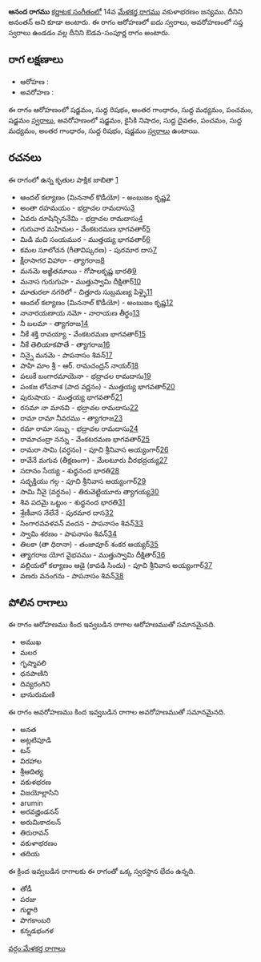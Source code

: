 {{Infobox ragam
	| name          	= ఆనంద
	| synonym	    	= అనంతన్
	| mela          	= 
	| chakra        	= 
	| janaka        	= 
	| type          	= ఔడవ-సంపూర్ణ
	| arohanam      	= {{svaraC|S|R1|G3|M1|P|S'}} 
	| avarohanam    	= {{svaraC|S'|N2|D1|P|M1|G3|R1|S}}
	| jeeva         	=
	| chhaya        	=
	| nyasa         	=
	| vishesha      	= 
	| equivalent  		= 
}}
{{కర్ణాటక సంగీత రాగాలు}}
'''ఆనంద రాగము''' [[కర్ణాటక సంగీతం]]లో 14వ [[మేళకర్త రాగము]] వకుళాభరణం జన్యము. దీనిని అనంతన్ అని కూడా అంటారు. ఈ రాగం ఆరోహణలో ఐదు స్వరాలు, అవరోహణంలో సప్త స్వరాలు ఉండడం వల్ల దీనిని ఔడవ-సంపూర్ణ రాగం అంటారు.


==రాగ లక్షణాలు==


* ఆరోహణ : {{svaraC|S|R1|G3|M1|P|S'}} 
* అవరోహణ : {{svaraC|S'|N2|D1|P|M1|G3|R1|S}}

ఈ రాగం ఆరోహణంలో షడ్జమం, సుద్ద రిషభం, అంతర గాంధారం, సుద్ద మధ్యమం, పంచమం, షడ్జమం [[స్వరాలు]], అవరోహణంలో షడ్జమం, కైసికి నిషాదం, సుద్ద దైవతం, పంచమం, సుద్ద మధ్యమం, అంతర గాంధారం, సుద్ద రిషభం, షడ్జమం [[స్వరాలు]] ఉంటాయి.

==రచనలు==
ఈ రాగంలో ఉన్న కృతుల పాక్షిక జాబితా [https://github.com/ssrihari/ragavardhini/blob/master/ragas/kritis.psv]
* ఆందల్ కల్యాణం (మిననాల్ కొడీయో) - అంబుజం కృష్ణ[http://www.karnatik.com/c1344.shtml]
* అంతా రహమయం - భద్రాచల రామదాసు[http://www.karnatik.com/c2463.shtml]
* ఏవరు దూషిన్చిననేమి - భద్రాచల రామదాసు[http://www.karnatik.com/c2473.shtml]
* గురువార మహిమల - వేంకటరమణ భాగవతార్[http://www.karnatik.com/c3171.shtml]
* మిడి మచి సంయముర - ముత్తయ్య భాగవతార్[http://www.karnatik.com/c2170.shtml]
* కమల సూలోచన (గీతావిష్కరణ) - పురమార దాస[http://www.karnatik.com/c3548.shtml]
* క్షీరాసాగర విహారా - త్యాగరాజ[http://www.karnatik.com/c2412.shtml]
* మనమె అఙ్ఖితమాయి - గోపాలకృష్ణ భారతి[http://www.karnatik.com/c1259.shtml]
* మనాస గురుగుహ - ముత్తుస్వామి దీక్షితార్[http://www.karnatik.com/c1052.shtml]
* మాతురలా నగరిలో - చిత్తూరు సుబ్రమణ్య పిళ్ళై[http://www.karnatik.com/c1025.shtml]
* ఆందల్ కల్యాణం (మిననాల్ కొడీయో) - అంబుజం కృష్ణ[http://www.karnatik.com/c1344.shtml]
* నానారయణాయ నమో - నారాయణ తీర్థం[http://www.karnatik.com/c1337.shtml]
* నీ బలమా - త్యాగరాజ[http://www.karnatik.com/c2644.shtml]
* నీకే శక్తి రావయ్యా - వేంకటరమణ భాగవతార్[http://www.karnatik.com/c3188.shtml]
* నీకే తెలియాకపొతే - త్యాగరాజ[http://www.karnatik.com/c2631.shtml]
* నిన్నై మనమె - పాపనాసం శివన్[http://www.karnatik.com/c1550.shtml]
* పాహి మాం శ్రీ - ఆర్. రామచంద్రన్ నాయర్[http://www.karnatik.com/c3115.shtml]
* పలుకే బంగారమాయెనా - భద్రాచల రామదాసు[http://www.karnatik.com/c1435.shtml]
* పంకజ లోచనాశ (పాద వర్ణనం) - ముత్తయ్య భాగవతార్[http://www.karnatik.com/c2118.shtml]
* పురుషాయ - ముత్తయ్య భాగవతార్[http://www.karnatik.com/c1973.shtml]
* రసమా నా మానవి - భద్రాచల రామదాసు[http://www.karnatik.com/c2494.shtml]
* రామా రామా నీవరము - త్యాగరాజ[http://www.karnatik.com/c2766.shtml]
* రమా రామా సబ్బు - భద్రాచల రామదాసు[http://www.karnatik.com/c2498.shtml]
* రామాచంద్రా నన్ను - వేంకటరమణ భాగవతార్[http://www.karnatik.com/c3206.shtml]
* రామరా సామి (వర్ధనం) - పూచి శ్రీనివాస అయ్యంగార్[http://www.karnatik.com/c3252.shtml]
* రావేనే మగువ (తీక్షణంగా) - మేలటూరు వీరభద్రయ్య[http://www.karnatik.com/c3558.shtml]
* సదానం సేయ్య - శుధ్ధనంద భారతి[http://www.karnatik.com/c1643.shtml]
* సద్భక్తియు గల్గ - పూచి శ్రీనివాస అయ్యంగార్[http://www.karnatik.com/c3253.shtml]
* సామి నీవై (వర్ధనం) - తిరువెట్టియూరు త్యాగయ్య[http://www.karnatik.com/c3028.shtml]
* శివ పదమై ఒట్టుం - శుధ్ధనంద భారతి[http://www.karnatik.com/c1663.shtml]
* శ్రేణీవాస నేలేనే - పురమార దాస[http://www.karnatik.com/c3277.shtml]
* సింగారవవళవన్ వందన - పాపనాసం శివన్[http://www.karnatik.com/c1499.shtml]
* స్వామి శరణం - పాపనాసం శివన్[http://www.karnatik.com/c1321.shtml]
* తిలకా (తా ధిరానా) - తంజావూర్ శంకర అయ్యర్[http://www.karnatik.com/c2963.shtml]
* త్యాగరాజ యోగ వైభవము - ముత్తుస్వామి దీక్షితార్[http://www.karnatik.com/c1286.shtml]
* వల్లియలో కల్యాణం ఆడై (కావడి సిందు) - పూచి శ్రీనివాస అయ్యంగార్[http://www.karnatik.com/c3273.shtml]
* వణరు వనంగను - పాపనాసం శివన్[http://www.karnatik.com/c1551.shtml]




==పోలిన రాగాలు==
ఈ రాగం ఆరోహణము కింద ఇవ్వబడిన రాగాల ఆరోహణముతో సమానమైనది.
* అముఖ
* మలర
* గృష్మావలి
* ధనపాణిని
* దివ్యరంగిని
* భానురుమణి

ఈ రాగం అవరోహణము కింద ఇవ్వబడిన రాగాల అవరోహణముతో సమానమైనది.
* అనత
* అట్లటిపూడి
* టన్
* విరహాల
* శ్రీఆదిత్య
* వకుళభరణ
* విజయోల్లాసిని
* arumin
* అరవజ్హిండనన్
* అరుమికాదలన్
* తిరురావన్
* వకుళాభరణం
* తదియ

ఈ క్రింద ఇవ్వబడిన రాగాలకు ఈ రాగంతో ఒక్క స్వరస్థాన భేదం ఉన్నది.
* తోడీ
* పరజు
* గుర్జారి
* పొగకాంబరి
* కన్నడభంగళ



[[వర్గం:మేళకర్త రాగాలు]]